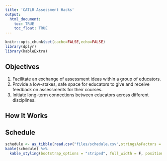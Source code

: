 ```yaml
---
title: 'CATLR Assessment Hacks'
output: 
  html_document:
    toc: TRUE
    toc_float: TRUE
---
```

  
```r
knitr::opts_chunk$set(cache=FALSE,echo=FALSE)
library(dplyr)
library(kableExtra)
```
  
## Objectives  
  
1. Facilitate an exchange of assessment ideas within a group of educators.  
2. Provide a low-stakes, safe space for educators to give and receive feedback on assessments for their courses.  
3. Initiate long-term connections between educators across different disciplines.  
  
  
## How It Works  
  

  

## Schedule  
  
```r
schedule <- as_tibble(read.csv("files/schedule.csv",stringsAsFactors = FALSE))
kable(schedule) %>%
  kable_styling(bootstrap_options = "striped", full_width = F, position = "left")
```